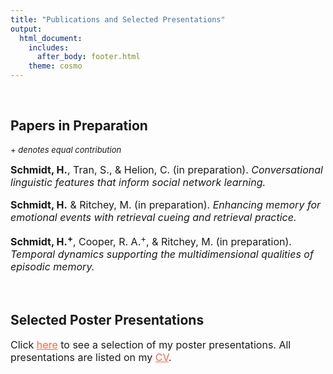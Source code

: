 ```yaml
---
title: "Publications and Selected Presentations"
output:
  html_document: 
    includes:
      after_body: footer.html
    theme: cosmo
---
```


<br>

## Papers in Preparation
<font size="2">
+ *denotes equal contribution*
</font>

<font size="3.5">
**Schmidt, H.**, Tran, S., & Helion, C. (in preparation). *Conversational linguistic features that inform social network learning.* 

**Schmidt, H.** & Ritchey, M. (in preparation). *Enhancing memory for emotional events with retrieval cueing and retrieval practice.*

**Schmidt, H.^+^**, Cooper, R. A.^+^, & Ritchey, M. (in preparation). *Temporal dynamics supporting the multidimensional qualities of episodic memory.*

</font>
<br>

## Selected Poster Presentations 
<font size="3.5">

Click [here](selected-posters.html){target="_blank" style="color:Tomato"} to see a selection of my poster presentations. All presentations are listed on my [CV](files/SchmidtCV-Website.pdf){target="_blank" style="color:Tomato"}.

</font>
